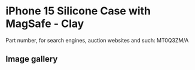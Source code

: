 # iPhone 15 Silicone Case with MagSafe - Clay

Part number, for search engines, auction websites and such: MT0Q3ZM/A

## Image gallery

<div style={{ width: "768px" }}>
  <GalleryComponent
    images={[
      {
        original: "/everysource/MT0Q3",
        thumbnail: "/everypreview/MT0Q3",
      },
      {
        original: "/everysource/MT0Q3_AV1",
        thumbnail: "/everypreview/MT0Q3_AV1",
      },
      {
        original: "/everysource/MT0Q3_AV2",
        thumbnail: "/everypreview/MT0Q3_AV2",
      },
      {
        original: "/everysource/MT0Q3_AV3",
        thumbnail: "/everypreview/MT0Q3_AV3",
      },
      {
        original: "/everysource/MT0Q3_AV4",
        thumbnail: "/everypreview/MT0Q3_AV4",
      },
      {
        original: "/everysource/MT0Q3_AV5",
        thumbnail: "/everypreview/MT0Q3_AV5",
      },
      {
        original: "/everysource/MT0Q3_AV6",
        thumbnail: "/everypreview/MT0Q3_AV6",
      }
    ]}
  />
</div>